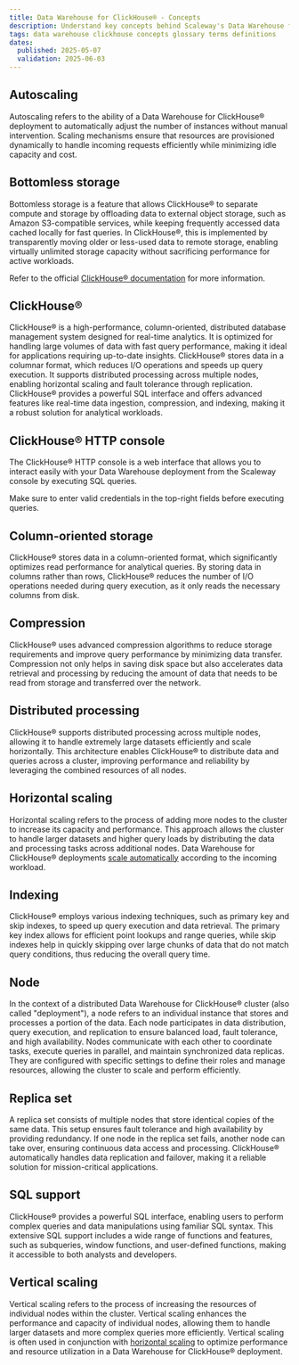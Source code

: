 ```yaml
---
title: Data Warehouse for ClickHouse® - Concepts
description: Understand key concepts behind Scaleway's Data Warehouse for ClickHouse®.
tags: data warehouse clickhouse concepts glossary terms definitions
dates:
  published: 2025-05-07
  validation: 2025-06-03
---
```


## Autoscaling

Autoscaling refers to the ability of a Data Warehouse for ClickHouse® deployment to automatically adjust the number of instances without manual intervention.
Scaling mechanisms ensure that resources are provisioned dynamically to handle incoming requests efficiently while minimizing idle capacity and cost.

## Bottomless storage

Bottomless storage is a feature that allows ClickHouse® to separate compute and storage by offloading data to external object storage, such as Amazon S3-compatible services, while keeping frequently accessed data cached locally for fast queries. In ClickHouse®, this is implemented by transparently moving older or less-used data to remote storage, enabling virtually unlimited storage capacity without sacrificing performance for active workloads.

Refer to the official [ClickHouse® documentation](https://clickhouse.com/docs/guides/separation-storage-compute) for more information.

## ClickHouse®

ClickHouse® is a high-performance, column-oriented, distributed database management system designed for real-time analytics. It is optimized for handling large volumes of data with fast query performance, making it ideal for applications requiring up-to-date insights. ClickHouse® stores data in a columnar format, which reduces I/O operations and speeds up query execution. It supports distributed processing across multiple nodes, enabling horizontal scaling and fault tolerance through replication. ClickHouse® provides a powerful SQL interface and offers advanced features like real-time data ingestion, compression, and indexing, making it a robust solution for analytical workloads.

## ClickHouse® HTTP console

The ClickHouse® HTTP console is a web interface that allows you to interact easily with your Data Warehouse deployment from the Scaleway console by executing SQL queries.

<Message type="note">
Make sure to enter valid credentials in the top-right fields before executing queries.
</Message>

## Column-oriented storage

ClickHouse® stores data in a column-oriented format, which significantly optimizes read performance for analytical queries. By storing data in columns rather than rows, ClickHouse® reduces the number of I/O operations needed during query execution, as it only reads the necessary columns from disk.

## Compression

ClickHouse® uses advanced compression algorithms to reduce storage requirements and improve query performance by minimizing data transfer. Compression not only helps in saving disk space but also accelerates data retrieval and processing by reducing the amount of data that needs to be read from storage and transferred over the network.

## Distributed processing

ClickHouse® supports distributed processing across multiple nodes, allowing it to handle extremely large datasets efficiently and scale horizontally. This architecture enables ClickHouse® to distribute data and queries across a cluster, improving performance and reliability by leveraging the combined resources of all nodes.

## Horizontal scaling

Horizontal scaling refers to the process of adding more nodes to the cluster to increase its capacity and performance. This approach allows the cluster to handle larger datasets and higher query loads by distributing the data and processing tasks across additional nodes. Data Warehouse for ClickHouse® deployments [scale automatically](#autoscaling) according to the incoming workload.

## Indexing

ClickHouse® employs various indexing techniques, such as primary key and skip indexes, to speed up query execution and data retrieval. The primary key index allows for efficient point lookups and range queries, while skip indexes help in quickly skipping over large chunks of data that do not match query conditions, thus reducing the overall query time.

## Node 

In the context of a distributed Data Warehouse for ClickHouse® cluster (also called "deployment"), a node refers to an individual instance that stores and processes a portion of the data. Each node participates in data distribution, query execution, and replication to ensure balanced load, fault tolerance, and high availability. Nodes communicate with each other to coordinate tasks, execute queries in parallel, and maintain synchronized data replicas. They are configured with specific settings to define their roles and manage resources, allowing the cluster to scale and perform efficiently.

## Replica set

A replica set consists of multiple nodes that store identical copies of the same data. This setup ensures fault tolerance and high availability by providing redundancy. If one node in the replica set fails, another node can take over, ensuring continuous data access and processing. ClickHouse® automatically handles data replication and failover, making it a reliable solution for mission-critical applications.

## SQL support

ClickHouse® provides a powerful SQL interface, enabling users to perform complex queries and data manipulations using familiar SQL syntax. This extensive SQL support includes a wide range of functions and features, such as subqueries, window functions, and user-defined functions, making it accessible to both analysts and developers.


## Vertical scaling

Vertical scaling refers to the process of increasing the resources of individual nodes within the cluster. Vertical scaling enhances the performance and capacity of individual nodes, allowing them to handle larger datasets and more complex queries more efficiently. Vertical scaling is often used in conjunction with [horizontal scaling](#horizontal-scaling) to optimize performance and resource utilization in a Data Warehouse for ClickHouse® deployment.